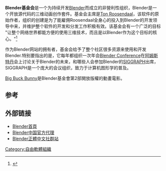 {{NoteTA|G1=IT}}
'''Blender基金会'''是一个为持续开发[[Blender|Blender]]而成立的非營利性组织，Blender是一个开放源代码的三维动画创作套件。基金会主席是[[Ton_Roosendaal|Ton Roosendaal]]，该软件的原始作者，组织的创建是为了能雇佣Roosendaal全身心的投入到Blender的开发领导中来，并维护整个软件的开发和分发工作积极有效。该基金会有一个广泛的目标 "让整个网络世界都能方便的使用三维技术，而且是以Blender作为这个目标的核心。"<ref>{{Cite web |url=http://www.blender.org/cms/About.30.0.html |title=blender.org :: 关于Blender |accessdate=2006-11-15 |archive-date=2006-12-05 |archive-url=https://web.archive.org/web/20061205101711/http://www.blender.org/cms/About.30.0.html |dead-url=no }}</ref>

作为Blender网站的拥有者，基金会给予了整个社区很多资源来使用和开发Blender.特别要指出的是，它每年都组织一次年会[[Blender_Conference|Blender Conference]]在[[阿姆斯特丹|阿姆斯特丹]]会上讨论关于Blender的未来，和哪些人会参加Blender的[[SIGGRAPH|SIGGRAPH]]出席，SIGGRAPH是一个庞大的会议组织，致力于计算机图形学的普及。

[[Big_Buck_Bunny|Big Buck Bunny]]是Blender基金會第2部開放版權的動畫電影。

== 参考 ==
<references/>

== 外部链接 ==
*[http://www.blender.org/ Blender首頁]{{Wayback|url=http://www.blender.org/ |date=20110228022922 }}
*[http://www.blendercn.org/ Blender中国官方代理]{{Wayback|url=http://www.blendercn.org/ |date=20120513105802 }}
*[http://blender.tw/ Blender正體中文社群站]{{Wayback|url=http://blender.tw/ |date=20140201222924 }}


{{Blender基金會}}

[[Category:自由軟體組織|Category:自由軟體組織]]